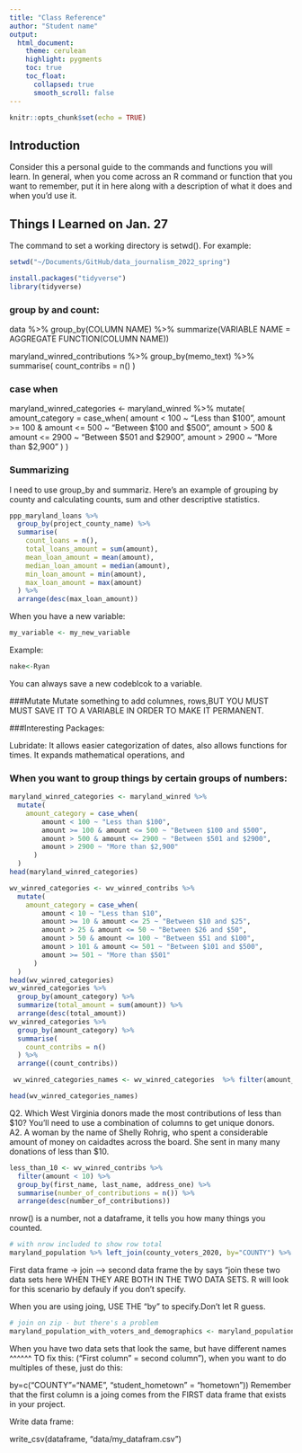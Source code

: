 ```yaml
---
title: "Class Reference"
author: "Student name"
output:
  html_document:
    theme: cerulean
    highlight: pygments
    toc: true
    toc_float:
      collapsed: true
      smooth_scroll: false
---
```


```r
knitr::opts_chunk$set(echo = TRUE)
```

## Introduction

Consider this a personal guide to the commands and functions you will learn. In general, when you come across an R command or function that you want to remember, put it in here along with a description of what it does and when you'd use it.


## Things I Learned on Jan. 27

The command to set a working directory is setwd(). For example:

```r
setwd("~/Documents/GitHub/data_journalism_2022_spring")
```

```r
install.packages("tidyverse")
library(tidyverse)
```

### group by and count:

data %>% group_by(COLUMN NAME) %>% summarize(VARIABLE NAME = AGGREGATE FUNCTION(COLUMN NAME))

maryland_winred_contributions %>%
  group_by(memo_text) %>%
  summarise(
    count_contribs = n()
  )
  
### case when

maryland_winred_categories <- maryland_winred %>%
  mutate(
    amount_category = case_when(
        amount < 100 ~ "Less than $100",
        amount >= 100 & amount <= 500 ~ "Between $100 and $500",
        amount > 500 & amount <= 2900 ~ "Between $501 and $2900",
        amount > 2900 ~ "More than $2,900"
      )
  )

### Summarizing

I need to use group_by and summariz. Here's an example of grouping by county and calculating counts, sum and other descriptive statistics.


```r
ppp_maryland_loans %>%
  group_by(project_county_name) %>%
  summarise(
    count_loans = n(),
    total_loans_amount = sum(amount),
    mean_loan_amount = mean(amount),
    median_loan_amount = median(amount),
    min_loan_amount = min(amount),
    max_loan_amount = max(amount)
  ) %>%
  arrange(desc(max_loan_amount))
```

When you have a new variable:

```r
my_variable <- my_new_variable
```

Example:

```r
nake<-Ryan
```

You can always save a new codeblcok to a variable. 

###Mutate
Mutate something to add columnes, rows,BUT YOU MUST MUST SAVE IT TO A VARIABLE IN ORDER TO MAKE IT PERMANENT. 

###Interesting Packages:

Lubridate: It allows easier categorization of dates, also allows functions for times. It expands mathematical operations, and 

### When you want to group things by certain groups of numbers:

```r
maryland_winred_categories <- maryland_winred %>%
  mutate(
    amount_category = case_when(
        amount < 100 ~ "Less than $100",
        amount >= 100 & amount <= 500 ~ "Between $100 and $500",
        amount > 500 & amount <= 2900 ~ "Between $501 and $2900",
        amount > 2900 ~ "More than $2,900"
      )
  )
head(maryland_winred_categories)
```




```r
wv_winred_categories <- wv_winred_contribs %>%
  mutate(
    amount_category = case_when(
        amount < 10 ~ "Less than $10",
        amount >= 10 & amount <= 25 ~ "Between $10 and $25",
        amount > 25 & amount <= 50 ~ "Between $26 and $50",
        amount > 50 & amount <= 100 ~ "Between $51 and $100",
        amount > 101 & amount <= 501 ~ "Between $101 and $500",
        amount >= 501 ~ "More than $501"
      )
  )
head(wv_winred_categories)
wv_winred_categories %>%
  group_by(amount_category) %>%
  summarize(total_amount = sum(amount)) %>%
  arrange(desc(total_amount))
wv_winred_categories %>%
  group_by(amount_category) %>%
  summarise(
    count_contribs = n()
  ) %>%
  arrange((count_contribs))
```


```r
 wv_winred_categories_names <- wv_winred_categories  %>% filter(amount_category == "Less than $10")

head(wv_winred_categories_names)
```


Q2. Which West Virginia donors made the most contributions of less than $10? You'll need to use a combination of columns to get unique donors.  
A2. A woman by the name of Shelly Rohrig, who spent a considerable amount of money on caidadtes across the board. She sent in many many donations of less than $10. 

```r

less_than_10 <- wv_winred_contribs %>% 
  filter(amount < 10) %>% 
  group_by(first_name, last_name, address_one) %>% 
  summarise(number_of_contributions = n()) %>% 
  arrange(desc(number_of_contributions))
```

nrow() is a number, not a dataframe, it tells you how many things you counted. 

```r
# with nrow included to show row total
maryland_population %>% left_join(county_voters_2020, by="COUNTY") %>% nrow()
```

First data frame -> join --> second data frame     the by says "join these two data sets here WHEN THEY ARE BOTH IN THE TWO DATA SETS.
R will look for this scenario by defauly if you don't specify.

When you are using joing, USE THE "by" to specify.Don't let R guess.

```r
# join on zip - but there's a problem
maryland_population_with_voters_and_demographics <- maryland_population_with_voters %>% left_join(maryland_demographics, by=c("COUNTY"="NAME"))
```

When you have two data sets that look the same, but have different names ^^^^^^
TO fix this: ("First column" = second column"), when you want to do multiples of these, just do this:

by=c("COUNTY"="NAME", "student_hometown" = "hometown"))
Remember that the first column is a joing comes from the FIRST data frame that exists in your project.


Write data frame:

write_csv(dataframe, "data/my_datafram.csv")